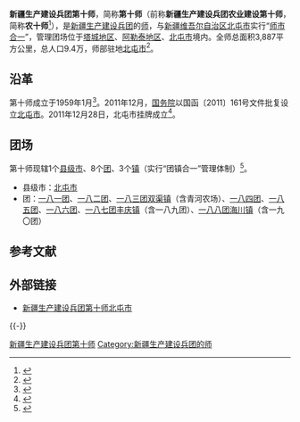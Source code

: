 {{Infobox PRCG
|机构名称=新疆生产建设兵团第十师
|标志1=National Emblem of the People's Republic of China (2).svg
|职位1=党委书记
|人员1=王胜平
|职位2=师长
|人员2=陈芳
|上级机构= [[新疆生产建设兵团|新疆生产建设兵团]]
|中共本级 = 中国共产党新疆生产建设兵团第十师北屯市委员会
|本级纪检= 中国共产党新疆生产建设兵团第十师北屯市纪律检查委员会
|本级监察= 新疆生产建设兵团第十师北屯市监察委员会
|机构类型= 新疆生产建设兵团的师
|行政级别= 副地厅级
|成立时间= 1959年
|场所1= 师部
|地址1= [[新疆维吾尔自治区|新疆维吾尔自治区]][[北屯市|北屯市]]
|官网= {{URL|http://www.bts.gov.cn/}}
}}

'''新疆生产建设兵团第十师'''，简称'''第十师'''（前称'''新疆生产建设兵团农业建设第十师'''，简称'''农十师'''<ref>{{cite web|title=新疆生产建设兵团农业师更名揭牌|url=http://www.chinadaily.com.cn/dfpd/xj/bwzg/2012-12/25/content_16053070.htm|access-date=2020-07-24|website=中国日报网|archive-url=https://web.archive.org/web/20200910100202/https://www.chinadaily.com.cn/dfpd/xj/bwzg/2012-12/25/content_16053070.htm|archive-date=2020-09-10|dead-url=no}}</ref>），是[[新疆生产建设兵团|新疆生产建设兵团]]的[[师_(军队)|师]]，与[[新疆维吾尔自治区|新疆维吾尔自治区]][[北屯市|北屯市]]实行“[[师市合一|师市合一]]”，管理团场位于[[塔城地区|塔城地区]]、[[阿勒泰地区|阿勒泰地区]]、[[北屯市|北屯市]]境内。全师总面积3,887平方公里，总人口9.4万，师部驻地[[北屯市|北屯市]]<ref>{{cite web|title=第十师北屯市|url=http://www.xjbt.gov.cn/c/2017-09-07/508052.shtml|access-date=2020-07-24|website=新疆生产建设兵团|archive-url=https://web.archive.org/web/20200725030433/http://www.xjbt.gov.cn/c/2017-09-07/508052.shtml|archive-date=2020-07-25|dead-url=no}}</ref>。

== 沿革 ==
第十师成立于1959年1月<ref>{{cite web|title=新疆生产建设兵团第十师概况|url=http://www.bts.gov.cn/c/2018-11-16/2502732.shtml|access-date=2020-07-05|website=新疆生产建设兵团第十师北屯市|archive-url=https://web.archive.org/web/20200919050522/http://www.bts.gov.cn/c/2018-11-16/2502732.shtml|archive-date=2020-09-19|dead-url=no}}</ref>。2011年12月，[[中华人民共和国国务院|国务院]]以国函〔2011〕161号文件批复设立[[北屯市|北屯市]]。2011年12月28日，北屯市挂牌成立<ref>{{cite web|title=共和国最年轻的城市——新疆北屯市正式挂牌成立|url=http://news.cnr.cn/gnxw/gnjx/201112/t20111229_508992854.shtml|date=2011-12-29|website=央广网}}</ref>。

== 团场 ==
第十师现辖1个[[县级市|县级市]]、8个[[團_(軍隊)|团]]、3个[[行政建制镇|镇]]（实行“团镇合一”管理体制）<ref>{{cite web|title=十师北屯市3个团场城镇揭牌成立|url=http://www.bt.chinanews.com/shituan/20190919/15256.shtml|date=2019-09-19|website=中新网|access-date=2020-08-23|archive-date=2021-03-05|archive-url=https://web.archive.org/web/20210305202520/http://www.bt.chinanews.com/shituan/20190919/15256.shtml|dead-url=no}}</ref>。
* 县级市：[[北屯市|北屯市]]
* 团：[[新疆生产建设兵团第十师一八一团|一八一团]]、[[新疆生产建设兵团第十师一八二团|一八二团]]、[[新疆生产建设兵团第十师一八三团|一八三团双渠镇]]（含青河农场）、[[新疆生产建设兵团第十师一八四团|一八四团]]、[[新疆生产建设兵团第十师一八五团|一八五团]]、[[新疆生产建设兵团第十师一八六团|一八六团]]、[[新疆生产建设兵团第十师一八七团|一八七团丰庆镇]]（含一八九团）、[[新疆生产建设兵团第十师一八八团|一八八团海川镇]]（含一九〇团）

== 参考文献 ==
{{Reflist}}

== 外部链接 ==
* [http://www.bts.gov.cn/ 新疆生产建设兵团第十师北屯市] {{Wayback|url=http://www.bts.gov.cn/ |date=20200919043750 }}

{{-}}
{{新疆生产建设兵团第十师}}
{{新疆生产建设兵团}}
{{中国人民解放军的师}}
[[Category:新疆生产建设兵团第十师|]]
[[Category:新疆生产建设兵团的师|Category:新疆生产建设兵团的师]]